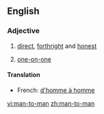 ==English==

===Adjective===
{{en-adj|-|pos=[[man]]-to-man}}

# [[direct]], [[forthright]] and [[honest]]
# {{sports}} [[one-on-one]]

====Translation====
* French: [[d'homme à homme]]

[[vi:man-to-man]]
[[zh:man-to-man]]